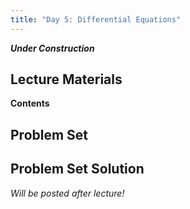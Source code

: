 ```yaml
---
title: "Day 5: Differential Equations"
---
```


***Under Construction***

## Lecture Materials

**Contents**



## Problem Set

## Problem Set Solution

*Will be posted after lecture!*